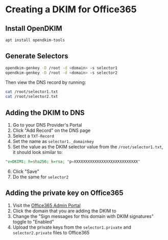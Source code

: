 # Creating a DKIM for Office365

## Install OpenDKIM
```bash
apt install opendkim-tools
```

## Generate Selectors
```bash
opendkim-genkey -D /root -d <domain> -s selector1
opendkim-genkey -D /root -d <domain> -s selector2
```
Then view the DNS record by running:
```bash
cat /root/selector1.txt
cat /root/selector2.txt
```

## Adding the DKIM to DNS
1) Go to your DNS Provider's Portal
2) Click "Add Record" on the DNS page
3) Select a `TXT-Record`
4) Set the name as `selector1._domainkey`
5) Set the value as the DKIM selector value from the `/root/selector1.txt`, it should look similar to:
```sql
"v=DKIM1; h=sha256; k=rsa; "p=XXXXXXXXXXXXXXXXXXXXXXXXXXXX"
```
6) Click "Save"
7) Do the same for `selector2`

## Adding the private key on Office365
1) Visit the [Office365 Admin Portal](https://security.microsoft.com/dkimv2)
2) Click the domain that you are adding the DKIM to
3) Change the "Sign messages for this domain with DKIM signatures" toggle to "Enabled"
4) Upload the private keys from the `selector1.private` and `selector2.private` files to Office365
